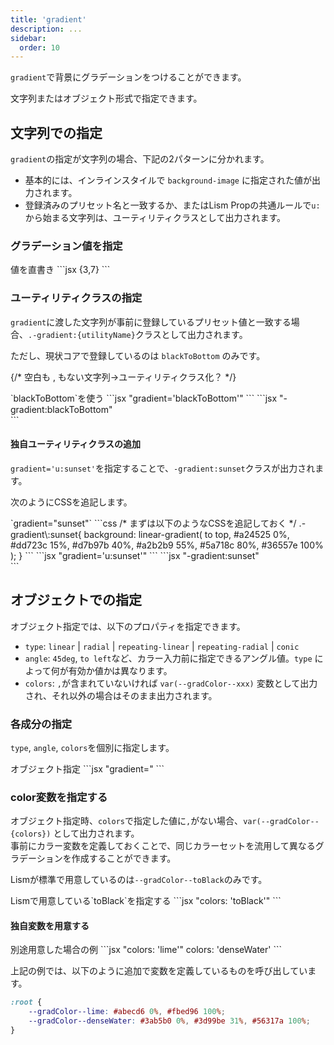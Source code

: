 ```yaml
---
title: 'gradient'
description: ...
sidebar: 
  order: 10
---
```




`gradient`で背景にグラデーションをつけることができます。

文字列またはオブジェクト形式で指定できます。

## 文字列での指定

`gradient`の指定が文字列の場合、下記の2パターンに分かれます。

- 基本的には、インラインスタイルで `background-image` に指定された値が出力されます。
- 登録済みのプリセット名と一致するか、またはLism Propの共通ルールで`u:`から始まる文字列は、ユーティリティクラスとして出力されます。

### グラデーション値を指定

<Preview>
	<PreviewTitle>値を直書き</PreviewTitle>
	<PreviewArea resize p={20}>
	<Columns gap={20} fz='xs' itemMinW="12rem">
		<Frame
			aspect="16/9"
			gradient="linear-gradient(to top, #a8edea 0%, #fed6e3 100%)"
		/>
		<Frame
			aspect="16/9"
			gradient="conic-gradient(#000 0%, #fff 100%)"
		/>
	</Columns>
	</PreviewArea>
	<PreviewCode>
		```jsx {3,7}
		<Frame
			aspect="16/9"
			gradient="linear-gradient(to top, #a8edea 0%, #fed6e3 100%)"
		/>
		<Frame
			aspect="16/9"
			gradient="conic-gradient(#000 0%, #fff 100%)"
		/>
		```
	</PreviewCode>
</Preview>


### ユーティリティクラスの指定

`gradient`に渡した文字列が事前に登録しているプリセット値と一致する場合、`.-gradient:{utilityName}`クラスとして出力されます。

ただし、現状コアで登録しているのは `blackToBottom` のみです。

{/* 空白も , もない文字列→ユーティリティクラス化？ */}


<Preview>
	<PreviewTitle>`blackToBottom`を使う</PreviewTitle>
	<PreviewArea resize p={20}>
	<Frame aspect='cinema' gradient='blackToBottom'/>
	</PreviewArea>
	<PreviewCode label='React,Astro' slot='tab'>
		```jsx "gradient='blackToBottom'"
		<Frame aspect='cinema' gradient='blackToBottom'/>
		```
	</PreviewCode>
	<PreviewCode label='HTML' slot='tab'>
		```jsx "-gradient:blackToBottom"
		<div class="is--frame -aspect:cinema -gradient:blackToBottom"></div>
		```
	</PreviewCode>
</Preview>


#### 独自ユーティリティクラスの追加

`gradient='u:sunset'`を指定することで、`-gradient:sunset`クラスが出力されます。

次のようにCSSを追記します。

<Preview>
	<PreviewTitle>`gradient="sunset"`</PreviewTitle>
	<PreviewArea resize p={20}>
		<Frame aspect='cinema' gradient='u:sunset'/>
	</PreviewArea>
	<PreviewCode label='CSS' slot='tab'>
```css
/* まずは以下のようなCSSを追記しておく */
.-gradient\:sunset{
	background: linear-gradient(
		to top,
		#a24525 0%,
		#dd723c 15%,
		#d7b97b 40%,
		#a2b2b9 55%,
		#5a718c 80%,
		#36557e 100%
	);
}
```
	</PreviewCode>
	<PreviewCode label='React,Astro' slot='tab'>
		```jsx "gradient='u:sunset'"
		<Frame aspect='cinema' gradient='u:sunset'/>
		```
	</PreviewCode>
	<PreviewCode label='HTML' slot='tab'>
		```jsx "-gradient:sunset"
		<div class="is--frame -aspect:cinema -gradient:sunset"></div>
		```
	</PreviewCode>
</Preview>


## オブジェクトでの指定

オブジェクト指定では、以下のプロパティを指定できます。

- `type`: `linear` | `radial` | `repeating-linear` | `repeating-radial` | `conic`
- `angle`: `45deg`, `to left`など、カラー入力前に指定できるアングル値。`type` によって何が有効か値かは異なります。
- `colors`: `,`が含まれていないければ `var(--gradColor--xxx)` 変数として出力され、それ以外の場合はそのまま出力されます。

### 各成分の指定

`type`, `angle`, `colors`を個別に指定します。

<Preview>
	<PreviewTitle>オブジェクト指定</PreviewTitle>
	<PreviewArea resize p={20}>
	<Columns gap={20} fz='xs' itemMinW="12rem">
		<Frame
			aspect="16/9"
			gradient={{
				angle: '35deg',
				colors: '#ff9a9e 0%, #fad0c4 99%, #fad0c4 100%'
			}}
		/>
		<Frame
			aspect="16/9"
			gradient={{
				type: 'radial',
				angle: 'circle at top right',
				colors: 'yellow, #f06d06 50%',
			}}
		/>
		<Frame
			aspect="16/9"
			gradient={{
				type: 'repeating-linear',
				angle: '45deg',
				colors: '#3f87a6, #ebf8e1 20%',
			}}
		/>
		<Frame
			aspect="16/9"
			gradient={{
				type: 'conic',
				angle: 'from -45deg',
				colors: '#fff, #000, #fff',
			}}
		/>
	</Columns>
	</PreviewArea>
	<PreviewCode>
		```jsx "gradient="
		<Frame
			aspect="16/9"
			gradient={{
				angle: '35deg',
				colors: '#ff9a9e 0%, #fad0c4 99%, #fad0c4 100%'
			}}
		/>
		<Frame
			aspect="16/9"
			gradient={{
				type: 'radial',
				angle: 'circle at top right',
				colors: 'yellow, #f06d06 50%',
			}}
		/>
		<Frame
			aspect="16/9"
			gradient={{
				type: 'repeating-linear',
				angle: '45deg',
				colors: '#3f87a6, #ebf8e1 20%',
			}}
		/>
		<Frame
			aspect="16/9"
			gradient={{
				type: 'conic',
				angle: 'from -45deg',
				colors: '#fff, #000, #fff',
			}}
		/>
		```
	</PreviewCode>
</Preview>


### color変数を指定する

オブジェクト指定時、`colors`で指定した値に`,`がない場合、`var(--gradColor--{colors})` として出力されます。  
事前にカラー変数を定義しておくことで、同じカラーセットを流用して異なるグラデーションを作成することができます。

Lismが標準で用意しているのは`--gradColor--toBlack`のみです。

<Preview>
	<PreviewTitle>Lismで用意している`toBlack`を指定する</PreviewTitle>
	<PreviewArea resize p={20}>
	<Columns gap={20} fz='s'>
		<Frame
			aspect="16/9"
			gradient={{ angle: 'to right', colors: 'toBlack' }}
		/>
		<Frame
			aspect="16/9"
			gradient={{ type: 'radial', colors: 'toBlack' }}
		/>
	</Columns>
	</PreviewArea>
	<PreviewCode>
		```jsx "colors: 'toBlack'"
		<Frame
			aspect="16/9"
			gradient={{ angle: 'to right', colors: 'toBlack' }}
		/>
		<Frame
			aspect="16/9"
			gradient={{ type: 'radial', colors: 'toBlack' }}
		/>
		```
	</PreviewCode>
</Preview>


#### 独自変数を用意する

<Preview>
	<PreviewTitle>別途用意した場合の例</PreviewTitle>
	<PreviewArea resize p={20}>
	<Columns gap={20} fz='s'>
		<Frame
			aspect="16/9"
			gradient={{ angle: '45deg', colors: 'lime' }}
		/>
		<Frame
			aspect="16/9"
			gradient={{ angle: 'to bottom', colors: 'lime' }}
		/>
		<Frame
			aspect="16/9"
			gradient={{ angle: '-45deg', colors: 'denseWater' }}
		/>
		<Frame
			aspect="16/9"
			gradient={{ type: 'radial', colors: 'denseWater' }}
		/>
	</Columns>
	</PreviewArea>
	<PreviewCode>
		```jsx "colors: 'lime'" colors: 'denseWater'
		<Frame
			aspect="16/9"
			gradient={{ angle: '45deg', colors: 'lime' }}
		/>
		<Frame
			aspect="16/9"
			gradient={{ angle: 'to bottom', colors: 'lime' }}
		/>
		<Frame
			aspect="16/9"
			gradient={{ angle: '-45deg', colors: 'denseWater' }}
		/>
		<Frame
			aspect="16/9"
			gradient={{ type: 'radial', colors: 'denseWater' }}
		/>
		```
	</PreviewCode>
</Preview>


上記の例では、以下のように追加で変数を定義しているものを呼び出しています。

```css
:root {
	--gradColor--lime: #abecd6 0%, #fbed96 100%;
	--gradColor--denseWater: #3ab5b0 0%, #3d99be 31%, #56317a 100%;
}
```


